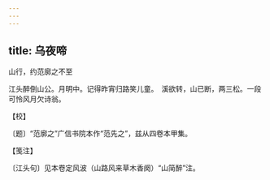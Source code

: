 ```yaml
---
---
---
```

title: 乌夜啼
---



山行，约范廓之不至





江头醉倒山公。月明中。记得昨宵归路笑儿童。　溪欲转，山已断，两三松。一段可怜风月欠诗翁。





【校】


〔题〕“范廓之”广信书院本作“范先之”，兹从四卷本甲集。





【笺注】


〔江头句〕见本卷定风波（山路风来草木香阕）“山简醉”注。